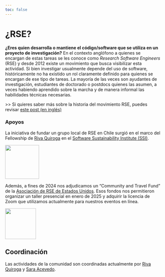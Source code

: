 ```yaml
---
toc: false
---
```


# ¿RSE?

**¿Eres quien desarrolla o mantiene el código/software que se utiliza en un proyecto de investigación?** En el contexto anglófono a quienes se encargan de estas tareas se les conoce como _Research Software Engineers_ (RSE) y desde 2012 existe un movimiento que busca visibilizar esta actividad. 
Si bien investigar usualmente depende del uso de software, históricamente no ha existido un rol claramente definido para quienes se encargan de ese tipo de tareas. La mayoría de las veces son ayudantes de investigación, estudiantes de doctorado o postdocs quienes las asumen, a veces habiendo aprendido sobre la marcha y de manera informal las habilidades técnicas necesarias. 

\>\> Si quieres saber más sobre la historia del movimiento RSE, puedes revisar [este post (en inglés)](https://www.software.ac.uk/blog/not-so-brief-history-research-software-engineers)

### Apoyos

La iniciativa de fundar un grupo local de RSE en Chile surgió en el marco del Fellowship de [Riva Quiroga](https://rivaquiroga.cl/) en el [Software Sustainability Institute (SSI)](https://www.software.ac.uk/). 

![](/img/ssi-logo.png){height="110px" style="left; margin-right:10px;"}

Además, a fines de 2024 nos adjudicamos un "Community and Travel Fund" de la [Asociación de RSE de Estados Unidos](https://us-rse.org). Esos fondos nos permitieron organizar un taller presencial en enero de 2025 y adquirir la licencia de Zoom que utilizamos actualmente para nuestros eventos en línea.

![](/img/usrse-logo.png){height="100px" style="left; margin-right:10px;"}

## Coordinación

Las actividades de la comunidad son coordinadas actualmente por [Riva Quiroga](https://rivaquiroga.cl/) y [Sara Acevedo](https://saryace.github.io/).